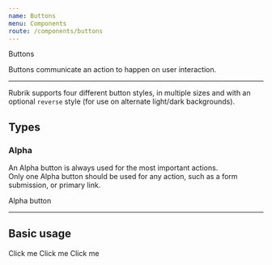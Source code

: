 ```yaml
---
name: Buttons
menu: Components
route: /components/buttons
---
```




<head>Buttons</head>

<lede>Buttons communicate an action to happen on user interaction.</lede>

---

Rubrik supports four different button styles, in multiple sizes and with an optional `reverse` style (for use on alternate light/dark backgrounds).  


## Types

### Alpha
An Alpha button is always used for the most important actions.  
Only one Alpha button should be used for any action, such as a form submission, or primary link.

<ThemeWrapper>
<Box p={4} mb={5}>
    <Button.Alpha size="lg">Alpha button</Button.Alpha>
</Box>
</ThemeWrapper>

---

## Basic usage

<Playground>
  <Box p={3}>
    <Alpha size="lg">Click me</Alpha>
  </Box>
  <Box p={3}>
    <Alpha>Click me</Alpha>
  </Box>
  <Box p={3}>
    <Alpha size="sm">Click me</Alpha>
  </Box>
</Playground>